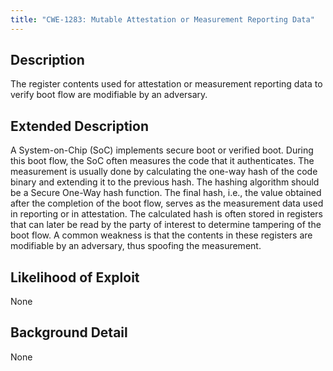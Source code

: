 ```yaml
---
title: "CWE-1283: Mutable Attestation or Measurement Reporting Data"
---
```


## Description
The register contents used for attestation or measurement reporting data to verify boot flow are modifiable by an adversary.

## Extended Description

A System-on-Chip (SoC) implements secure boot or verified boot. During this boot flow, the SoC often measures the code that it authenticates. The measurement is usually done by calculating the one-way hash of the code binary and extending it to the previous hash. The hashing algorithm should be a Secure One-Way hash function. The final hash, i.e., the value obtained after the completion of the boot flow, serves as the measurement data used in reporting or in attestation. The calculated hash is often stored in registers that can later be read by the party of interest to determine tampering of the boot flow. A common weakness is that the contents in these registers are modifiable by an adversary, thus spoofing the measurement.


## Likelihood of Exploit
None

## Background Detail
None
        